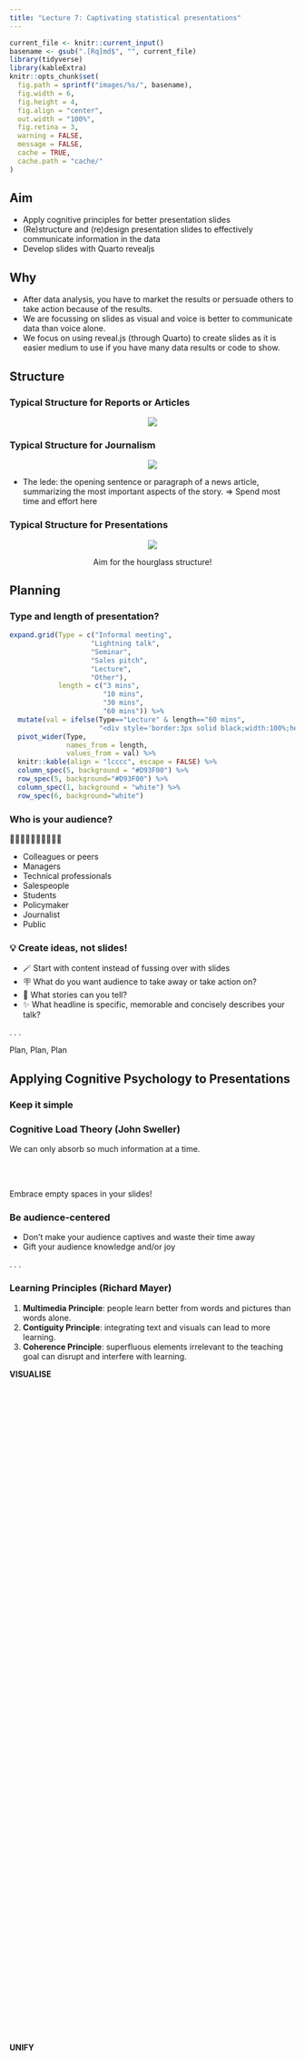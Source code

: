 ```yaml
---
title: "Lecture 7: Captivating statistical presentations"
---
```


```r
current_file <- knitr::current_input()
basename <- gsub(".[Rq]md$", "", current_file)
library(tidyverse)
library(kableExtra)
knitr::opts_chunk$set(
  fig.path = sprintf("images/%s/", basename),
  fig.width = 6,
  fig.height = 4,
  fig.align = "center",
  out.width = "100%",
  fig.retina = 3,
  warning = FALSE,
  message = FALSE,
  cache = TRUE,
  cache.path = "cache/"
)
```

##  {#aim}

::: callout-important
## Aim

::: incremental
-   Apply cognitive principles for better presentation slides
-   (Re)structure and (re)design presentation slides to effectively communicate information in the data
-   Develop slides with Quarto revealjs
:::
:::

::: callout-tip
## Why

::: incremental
-   After data analysis, you have to market the results or persuade others to take action because of the results.
-   We are focussing on slides as visual and voice is better to communicate data than voice alone.
-   We focus on using reveal.js (through Quarto) to create slides as it is easier medium to use if you have many data results or code to show.
:::
:::

## Structure {background-color="#006DAE"}

### Typical Structure for Reports or Articles

<center><img src="images/lecture-07/paper-pyramid.svg"/></center>

### Typical Structure for Journalism

<center><img src="images/lecture-07/journalism-pyramid.svg"/></center>

* The lede: the opening sentence or paragraph of a news article, summarizing the most important aspects of the story. => Spend most time and effort here


### Typical Structure for Presentations

<center>

<img src="images/lecture-07/presentation-hourglass.svg"/>

Aim for the [hourglass structure]{.monash-blue}!


</center>

## Planning {background-color="#006DAE"}

### Type and length of presentation?

```r
expand.grid(Type = c("Informal meeting", 
                    "Lightning talk",
                    "Seminar",
                    "Sales pitch",
                    "Lecture",
                    "Other"),
            length = c("3 mins", 
                       "10 mins", 
                       "30 mins", 
                       "60 mins")) %>%
  mutate(val = ifelse(Type=="Lecture" & length=="60 mins",
                      "<div style='border:3px solid black;width:100%;height:100%;'>✓</div>", " ")) %>% 
  pivot_wider(Type, 
              names_from = length, 
              values_from = val) %>% 
  knitr::kable(align = "lcccc", escape = FALSE) %>% 
  column_spec(5, background = "#D93F00") %>% 
  row_spec(5, background="#D93F00") %>% 
  column_spec(1, background = "white") %>% 
  row_spec(6, background="white") 
```

### Who is your audience?

🧑‍🚒🧑‍🚀👩‍🎨👩‍💻👩‍🌾

-   Colleagues or peers
-   Managers
-   Technical professionals
-   Salespeople
-   Students
-   Policymaker
-   Journalist
-   Public

### 💡 Create ideas, not slides!

::: incremental
-   🪄 Start with content instead of fussing over with slides
-   🪧 What do you want audience to take away or take action on?
-   📘 What stories can you tell?
-   ✨ What headline is specific, memorable and concisely describes your talk?
:::

. . .

::: {.center .f1}
Plan[, Plan, Plan]{.fragment}
:::

## Applying [Cognitive Psychology]{.monash-gray10} to Presentations {background="#006DAE"}

### Keep it simple

::: callout-note
### Cognitive Load Theory (John Sweller)

We can only absorb so much information at a time.
:::

<br><br>

Embrace [empty spaces]{.f-headline} in your slides!

### Be audience-centered

::: incremental
-   Don't make your audience captives and waste their time away <i class="fa-solid fa-handcuffs"></i>
-   Gift your audience knowledge and/or joy <i class="fa-solid fa-face-smile"></i>
:::

. . .

::: callout-note
### Learning Principles (Richard Mayer)

::: incremental
1.  [**Multimedia Principle**]{.monash-blue2}: people learn better from words and pictures than words alone.
2.  [**Contiguity Principle**]{.monash-green2}: integrating text and visuals can lead to more learning.
3.  [**Coherence Principle**]{.monash-orange2}: superfluous elements irrelevant to the teaching goal can disrupt and interfere with learning.
:::
:::

::: {.center .monash-bg-blue style="height:30%;width:100%;vertical-align: middle;"}
::: {.vcenter .f-headline .monash-white}
**VISUALISE**
:::
:::

::: {.center .monash-bg-green2 .fragment style="height:30%;width:100%;vertical-align: middle; "}
::: {.vcenter .f-headline .monash-white}
**UNIFY**
:::
:::

::: {.center .monash-bg-orange2 .fragment style="height:30%;width:100%;vertical-align: middle;"}
::: {.vcenter .f-headline .monash-white}
**FOCUS**
:::
:::

### Color

::: incremental
-   [**Visualise**.]{.monash-blue} Color matters so select carefully and strategically.
-   [**Unify**.]{.monash-green2} Be consistent with color use throughout the presentation.
-   [**Focus**.]{.monash-orange2} use color to draw your audience's attention to specific parts of your slides
:::

::: flex
![](images/lecture-07/ex1-1.png){.ba .pa3 .fragment width="30%"} ![](images/lecture-07/ex1-2.png){.ba .pa3 .fragment width="30%"} ![](images/lecture-07/ex1-3.png){.ba .pa3 .fragment width="30%"}
:::

### Type

::: incremental
-   [**Visualise**.]{.monash-blue} Consider choices for text carefully.
-   [**Unify**.]{.monash-green2} Be consistent with your use of type, e.g. use only 1-2 fonts for slides.
-   [**Focus**.]{.monash-orange2} Use large text sizes. Minimum font size of 28 points is recommended.
:::

::: flex
![](images/lecture-07/ex1-3.png){.ba .pa3 .fragment width="30%"} ![](images/lecture-07/ex2-2.png){.ba .pa3 .fragment width="30%"} ![](images/lecture-07/ex2-3.png){.ba .pa3 .fragment width="30%"}
:::

### Text Slides

::: incremental
-   [**Visualise**.]{.monash-blue} When possible, convert text to visuals.
-   [**Unify**.]{.monash-green2} Maintain consistency across presentation using similar layouts and structure.
-   [**Focus**.]{.monash-orange2} Use hierarchy and layering technique to direct audience's attention.
:::

### Data Visualisation Slides

::: incremental
-   [**Visualise**.]{.monash-blue} Make use of preattentive processing and other cognitive principles to make it easier for the audience to absorb the information in the data.
-   [**Unify**.]{.monash-green2} Link text and visuals, e.g. legends directly in graphs.
-   [**Focus**.]{.monash-orange2} Remove or minimise non-essential elements.
:::

### Image Slides

::: incremental
-   [**Visualise**.]{.monash-blue} Use large, high resolution images that fill entire slide.
-   [**Unify**.]{.monash-green2} Be consistent in image use across slides.
-   [**Focus**.]{.monash-orange2} Link text and images to draw audience's attention.
:::

### Panini World Cup sticker album

Collecting and completing the official Panini Fifa World Cup Qatar 2022 album will cost fans an average of about £870.

Panini, which first produced a World Cup sticker album for the 1970 tournament in Mexico, has priced five-sticker packs for the Qatar 2022 album at 90p each. That is a 12.5% increase on the 80p cost of a five-sticker pack for the Russia 2018 album. For Euro 2016 a pack cost 50p.

<img src="images/lecture-07/panini.png" style="float:right" height="250px"/>

::: aside
Original story and image from [The Guardian](https://www.theguardian.com/business/2022/aug/31/inflation-pushes-average-cost-of-filling-panini-2022-world-cup-sticker-album-to-870-pounds-football).
:::

### Inflation increases cost of World Cup sticker

Average cost of completing Panini Fifa World Cup Qatar 2022 album is now £870.

<img src="images/lecture-07/panini.png" style="float:right" height="250px"/>

```r
#| echo: false
tibble(fifa = c("2016 Euro", "2018 Russia", "2022 Qatar"),
       cost = c(50, 80, 90)) %>% 
  ggplot(aes(fifa, cost)) +
  geom_point() + 
  geom_line(aes(group = 1)) +
  labs(x = "Fifa World Cup", y = "Cost of a sticker pack (p)")
```

::: aside
Original story and image from [The Guardian](https://www.theguardian.com/business/2022/aug/31/inflation-pushes-average-cost-of-filling-panini-2022-world-cup-sticker-album-to-870-pounds-football).
:::

::: {.monash-bg-white .pa3 .w-80 style="opacity:0.85;"}
[**Inflation increases cost of World Cup sticker**]{.f1}

Average cost of completing Panini Fifa World Cup Qatar 2022 album is now **£870**.
:::

```r
```

::: aside
[Original story and image from [The Guardian](https://www.theguardian.com/business/2022/aug/31/inflation-pushes-average-cost-of-filling-panini-2022-world-cup-sticker-album-to-870-pounds-football).]{.monash-white .monash-bg-black .pa3 style="opacity:0.65"}
:::

### Inflation increases cost of World Cup sticker

Average cost of completing Panini Fifa World Cup Qatar 2022 album is now **£870**.

<img src="images/lecture-07/fifa.jpg" class="absolute right-0 bottom-0" height="400px"/>

```r
#| echo: false
tibble(fifa = c("2016 Euro", "2018 Russia", "2022 Qatar"),
       cost = c(50, 80, 90)) %>% 
  ggplot(aes(fifa, cost)) +
  geom_point() + 
  geom_line(aes(group = 1)) +
  labs(x = "Fifa World Cup", y = "Cost of a sticker pack (p)") +
  theme_classic() +
  geom_text(data = ~filter(.x, cost==90),
            aes(label = "90p"), nudge_x = 0.2)

```

::: aside
Original story from [The Guardian](https://www.theguardian.com/business/2022/aug/31/inflation-pushes-average-cost-of-filling-panini-2022-world-cup-sticker-album-to-870-pounds-football) and image from eBay.
:::

### Data Slides

::: incremental
-   Data slides are not about the data but the **meaning of the data**
-   **Avoid decorating data**
-   **Articulate the conclusions** you want your audience to adopt
:::

. . .

[1]{style="border-radius:50%;background:#006DAE;color:white;width:1.2em;height:1.2em;display:inline-block;text-align:center;font-weight:bold;padding-bottom:3px;"} Tell the truth

. . .

[2]{style="border-radius:50%;background:#006DAE;color:white;width:1.2em;height:1.2em;display:inline-block;text-align:center;font-weight:bold;padding-bottom:3px;"} Get to the point

. . .

[3]{style="border-radius:50%;background:#006DAE;color:white;width:1.2em;height:1.2em;display:inline-block;text-align:center;font-weight:bold;padding-bottom:3px;"} Highlight what's important

. . .

[4]{style="border-radius:50%;background:#006DAE;color:white;width:1.2em;height:1.2em;display:inline-block;text-align:center;font-weight:bold;padding-bottom:3px;"} Keep it simple

## The 3-second rule

The message should be effectively processed in 3 seconds

[Don't take it as an absolute rule!]{.monash-red2}

## The technical nitty gritty {background="#006DAE"}

### Technical set-ups and tools

::: incremental
-   Aspect ratio (4:3 or 16:9)
-   Adaptors (HDMI, VGA, DVI, etc)
-   USB Drive
-   Sound
-   Other
:::

### Presentation Software Tools

::: incremental
-   Powerpoint (Microsoft) or Keynote (Apple)
-   Canva
-   Google Slides
-   Beamer (LaTeX)
-   [Reveal.js](https://revealjs.com/) (HTML)
    -   [via online editor](https://slides.com/)
    -   [via Quarto](https://quarto.org/docs/presentations/revealjs/)
:::

## Reveal.js with Quarto {background="#006DAE"}

### These slides are made with reveal.js via Quarto!

::: flex
::: w-50
```r
cat(readLines("lecture-07.qmd"), sep = "\n")
```

::: fragment
All lecture slides Qmd files are [here](https://github.com/numbats/cwd/tree/master/lectures).
:::
:::

::: {.w-50 .pl3}
<iframe src="lecture-07.html" width="100%" height="350px">

</iframe>
:::
:::

### Reveal.js with Quarto

::: incremental
-   ... **is just markdown** with some more special syntax
-   E.g. a first or second level header (`#` or `##`) or `---` starts a new slide.
-   E.g. column layouts:

::: fragment
```         
:::: {.columns}

::: {.column width="40%"}
Left column
:::

::: {.column width="60%"}
Right column
:::

::::
```
:::
:::

## 

<iframe src="https://quarto.org/docs/presentations/revealjs/" width="100%" height="600px">

</iframe>

::: callout-important
## Summary

-   We looked at some cogntive principles for better presentation slides
-   We reviewed some slide structure and design to make communication more effective
-   We looked at how to develop slides using Quarto revealjs
:::

::: callout-tip
## Resources

Note: the books below are freely available online via Monash Library.

-   [Better Presentations: A Guide for Scholars, Researchers, and Wonks by Jonathan Schwabish](https://ebookcentral.proquest.com/lib/monash/detail.action?docID=4723060&pq-origsite=primo)
-   [The Craft of Scientific Presentations by Michael Alley](https://link.springer.com/book/10.1007/978-1-4419-8279-7)
-   [slide:ology by Nancy Duarte](https://ebookcentral.proquest.com/lib/monash/detail.action?docID=540362)<sup>\*</sup>

Note: the book below is not available on Monash library.

-   Presentation zen: simple idea on presentation design and delivery by Garr Reynolds<sup>\*</sup>

[<sup>\*</sup> These books are made more for corporate presentations and some advice are not suitable for technical presentations.]{.f4}
:::
